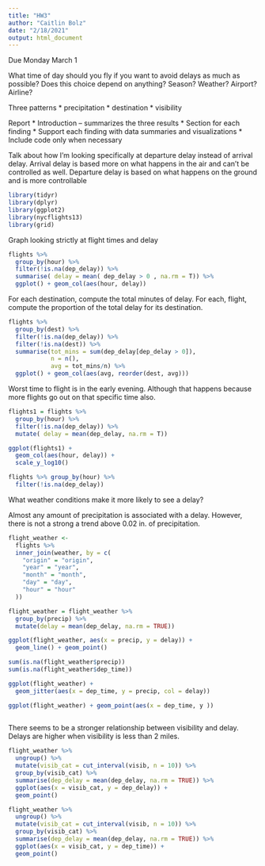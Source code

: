 ```yaml
---
title: "HW3"
author: "Caitlin Bolz"
date: "2/18/2021"
output: html_document
---
```


Due Monday March 1

What time of day should you fly if you want to avoid delays as much as possible? 
Does this choice depend on anything? Season? Weather? Airport? Airline? 

Three patterns
* precipitation
* destination
* visibility

Report
* Introduction -- summarizes the three results
* Section for each finding
* Support each finding with data summaries and visualizations
* Include code only when necessary


Talk about how I'm looking specifically at departure delay instead of arrival delay. Arrival delay is based more on what happens in the air and can't be controlled as well. Departure delay is based on what  happens on the ground and is more controllable

```r
library(tidyr)
library(dplyr)
library(ggplot2)
library(nycflights13)
library(grid)
```

Graph looking strictly at flight times and delay
```r
flights %>%
  group_by(hour) %>%
  filter(!is.na(dep_delay)) %>%
  summarise( delay = mean( dep_delay > 0 , na.rm = T)) %>%
  ggplot() + geom_col(aes(hour, delay)) 
```

For each destination, compute the total minutes of delay. For each, flight, compute the proportion of the total delay for its destination.
```r
flights %>%
  group_by(dest) %>%
  filter(!is.na(dep_delay)) %>%
  filter(!is.na(dest)) %>% 
  summarise(tot_mins = sum(dep_delay[dep_delay > 0]),
            n = n(),
            avg = tot_mins/n) %>%  
  ggplot() + geom_col(aes(avg, reorder(dest, avg)))
```


Worst time to flight is in the early evening. Although that happens because more flights go out on that specific time also.


```r
flights1 = flights %>%
  group_by(hour) %>%
  filter(!is.na(dep_delay)) %>%
  mutate( delay = mean(dep_delay, na.rm = T))

ggplot(flights1) +
  geom_col(aes(hour, delay)) + 
  scale_y_log10()

flights %>% group_by(hour) %>% 
  filter(!is.na(dep_delay))
```


What weather conditions make it more likely to see a delay?

Almost any amount of precipitation is associated with a delay.
However, there is not a strong a trend above 0.02 in. of precipitation.
```r
flight_weather <-
  flights %>%
  inner_join(weather, by = c(
    "origin" = "origin",
    "year" = "year",
    "month" = "month",
    "day" = "day",
    "hour" = "hour"
  ))
```

```r
flight_weather = flight_weather %>%
  group_by(precip) %>%
  mutate(delay = mean(dep_delay, na.rm = TRUE))
```







```r
ggplot(flight_weather, aes(x = precip, y = delay)) +
  geom_line() + geom_point()
```

```r

sum(is.na(flight_weather$precip))
sum(is.na(flight_weather$dep_time))

ggplot(flight_weather) + 
  geom_jitter(aes(x = dep_time, y = precip, col = delay)) 

ggplot(flight_weather) + geom_point(aes(x = dep_time, y ))
  
```

There seems to be a stronger relationship between visibility and delay.
Delays are higher when visibility is less than 2 miles.
```r
flight_weather %>%
  ungroup() %>%
  mutate(visib_cat = cut_interval(visib, n = 10)) %>%
  group_by(visib_cat) %>%
  summarise(dep_delay = mean(dep_delay, na.rm = TRUE)) %>%
  ggplot(aes(x = visib_cat, y = dep_delay)) +
  geom_point()
```

```r
flight_weather %>%
  ungroup() %>%
  mutate(visib_cat = cut_interval(visib, n = 10)) %>%
  group_by(visib_cat) %>%
  summarise(dep_delay = mean(dep_delay, na.rm = TRUE)) %>%
  ggplot(aes(x = visib_cat, y = dep_time)) +
  geom_point()
```









